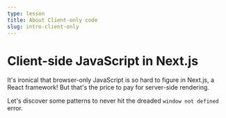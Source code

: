 ```yaml
---
type: lesson
title: About Client-only code
slug: intro-client-only
---
```


# Client-side JavaScript in Next.js

It's ironical that browser-only JavaScript is so hard to figure in Next.js, a React framework!
But that's the price to pay for server-side rendering.

Let's discover some patterns to never hit the dreaded `window not defined` error.


<BetaBanner />